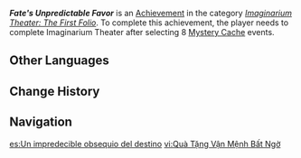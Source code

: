 {{Achievement Infobox
|id           = 82204
|order id     = 2207
|category     = Imaginarium Theater: The First Folio
|description  = Complete an entire performance in the [[Imaginarium Theater]] on any difficulty having selected at least 8 [[Mystery Cache]] events.
|requirements = 
|primogems    = 5
|tracking     = 
|topic        = 
}}
'''''Fate's Unpredictable Favor''''' is an [[Achievement]] in the category ''[[Imaginarium Theater: The First Folio]]''. To complete this achievement, the player needs to complete Imaginarium Theater after selecting 8 [[Mystery Cache]] events.
<!--
==Gameplay Notes==
* 

==Gallery==
{{Preview
|size=300px
|file=
|caption=
}}

==Video Guides==
{{EVT
|video1   = 
|caption1 = 
}}
-->
==Other Languages==
{{Other Languages
|en       = Fate's Unpredictable Favor
|zhs      = 无法预测的命运馈赠
|zhs_rm   = 
|zht      = 無法預測的命運饋贈
|zht_rm   = 
|zh_tl    = 
|ja       = 予測できない運命の贈り物
|ja_rm    = Yosoku Dekinari Unmei no Okurimono
|ja_tl    = Unpredictable Fate's Present
|ko       = 예측할 수 없는 운명의 선물
|ko_rm    = 
|ko_tl    = 
|es       = Un impredecible obsequio del destino
|es_tl    = An Unpredictable Gift of Destiny
|fr       = Les cadeaux imprévisibles du destin
|fr_tl    = Fate's Unpredictable Gifts
|ru       = Непредсказуемый подарок судьбы
|ru_tl    = Fate's Unpredictable Present
|th       = รางวัลแห่งโชคชะตาที่คาดเดาไม่ได้
|th_rm    = 
|th_tl    = 
|vi       = Quà Tặng Vận Mệnh Bất Ngờ
|vi_tl    = 
|de       = Unerwartetes Geschenk des Schicksals
|de_tl    = Fate's Unexpected Gift
|id       = Berserah Pada Takdir
|id_tl    = Surrender to Fate
|pt       = Presente do Destino Imprevisível
|pt_tl    = 
|tr       = Kime Niyet Kime Kısmet
|tr_tl    = Intent to Some, Fate to Others
|it       = Volubile favore del fato
|it_tl    = 
}}

==Change History==
{{Change History|4.7}}

==Navigation==
{{Achievement Navbox}}

[[es:Un impredecible obsequio del destino]]
[[vi:Quà Tặng Vận Mệnh Bất Ngờ]]